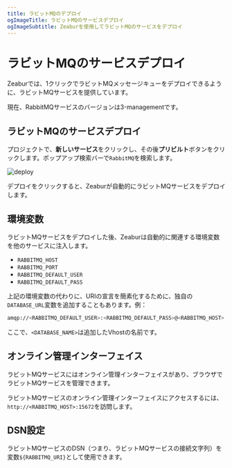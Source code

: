 ```yaml
---
title: ラビットMQのデプロイ
ogImageTitle: ラビットMQのサービスデプロイ
ogImageSubtitle: Zeaburを使用してラビットMQのサービスをデプロイ
---
```



# ラビットMQのサービスデプロイ

Zeaburでは、1クリックでラビットMQメッセージキューをデプロイできるように、ラビットMQサービスを提供しています。

<Callout type="info" emoji="ℹ️">
    現在、RabbitMQサービスのバージョンは3-managementです。
</Callout>

## ラビットMQのサービスデプロイ

<CreateProject />

プロジェクトで、**新しいサービス**をクリックし、その後**プリビルト**ボタンをクリックします。ポップアップ検索バーで`RabbitMQ`を検索します。

![deploy](/deploy/common/select-service.en-US.png)

デプロイをクリックすると、Zeaburが自動的にラビットMQサービスをデプロイします。

## 環境変数

ラビットMQサービスをデプロイした後、Zeaburは自動的に関連する環境変数を他のサービスに注入します。

- `RABBITMQ_HOST`
- `RABBITMQ_PORT`
- `RABBITMQ_DEFAULT_USER`
- `RABBITMQ_DEFAULT_PASS`

上記の環境変数の代わりに、URIの宣言を簡素化するために、独自の`DATABASE_URL`変数を追加することもあります。例：

```bash
amqp://<RABBITMQ_DEFAULT_USER>:<RABBITMQ_DEFAULT_PASS>@<RABBITMQ_HOST>:<RABBITMQ_PORT>/<DATABASE_NAME>
```

ここで、`<DATABASE_NAME>`は追加したVhostの名前です。

## オンライン管理インターフェイス

ラビットMQサービスにはオンライン管理インターフェイスがあり、ブラウザでラビットMQサービスを管理できます。

ラビットMQサービスのオンライン管理インターフェイスにアクセスするには、`http://<RABBITMQ_HOST>:15672`を訪問します。

## DSN設定

ラビットMQサービスのDSN（つまり、ラビットMQサービスの接続文字列）を変数`${RABBITMQ_URI}`として使用できます。

